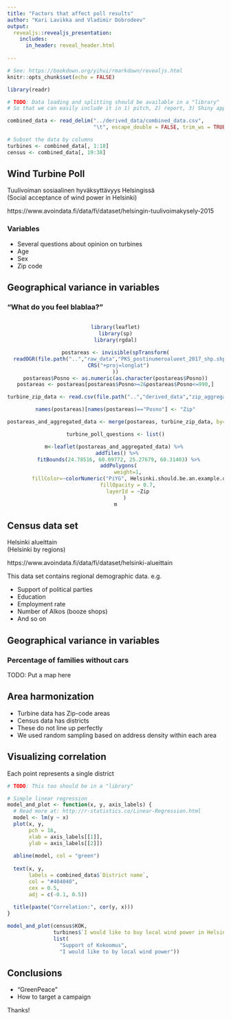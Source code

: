 ```yaml
---
title: "Factors that affect poll results"
author: "Kari Lavikka and Vladimir Dobrodeev"
output: 
  revealjs::revealjs_presentation:
    includes:
      in_header: reveal_header.html
  
---
```


```r
# See: https://bookdown.org/yihui/rmarkdown/revealjs.html
knitr::opts_chunk$set(echo = FALSE)
```

```r
library(readr)

# TODO: Data loading and splitting should be available in a "library"
# So that we can easily include it in 1) pitch, 2) report, 3) Shiny app

combined_data <- read_delim("../derived_data/combined_data.csv", 
                            "\t", escape_double = FALSE, trim_ws = TRUE)

# Subset the data by columns
turbines <- combined_data[, 1:18]
census <- combined_data[, 19:38]

```

## Wind Turbine Poll

Tuulivoiman sosiaalinen hyväksyttävyys Helsingissä  
(Social acceptance of wind power in Helsinki)

https://www.avoindata.fi/data/fi/dataset/helsingin-tuulivoimakysely-2015

### Variables

* Several questions about opinion on turbines
* Age
* Sex
* Zip code



## Geographical variance in variables

### "What do you feel blablaa?"

```js


```

<center>

```r
library(leaflet)
library(sp)
library(rgdal)

postareas <- invisible(spTransform(
  readOGR(file.path("..","raw_data","PKS_postinumeroalueet_2017_shp.shp")),
  CRS("+proj=longlat")
))
postareas$Posno <- as.numeric(as.character(postareas$Posno))
postareas <- postareas[postareas$Posno>=2&postareas$Posno<=990,]

turbine_zip_data <- read.csv(file.path("..","derived_data","zip_aggregated_turbine.csv"), sep="\t")

names(postareas)[names(postareas)=="Posno"] <- "Zip"

postareas_and_aggregated_data <- merge(postareas, turbine_zip_data, by="Zip")

turbine_poll_questions <- list()

m<-leaflet(postareas_and_aggregated_data) %>% 
  addTiles() %>% 
  fitBounds(24.78516, 60.09772, 25.27679, 60.31403) %>%
  addPolygons(
        weight=1,
        fillColor=~colorNumeric("PiYG", Helsinki.should.be.an.example.of.reducing.carbon.dioxide.emissions)(Helsinki.should.be.an.example.of.reducing.carbon.dioxide.emissions),
        fillOpacity = 0.7,
        layerId = ~Zip
      )
m
```

</center>

## Census data set

Helsinki alueittain  
(Helsinki by regions)

https://www.avoindata.fi/data/fi/dataset/helsinki-alueittain

This data set contains regional demographic data. e.g.

* Support of political parties
* Education
* Employment rate
* Number of Alkos (booze shops)
* And so on



## Geographical variance in variables

### Percentage of families without cars

TODO: Put a map here




## Area harmonization

* Turbine data has Zip-code areas
* Census data has districts
* These do not line up perfectly
* We used random sampling based on address density within each area


## Visualizing correlation

Each point represents a single district

```r
# TODO: This too should be in a "library"

# Simple linear regression
model_and_plot <- function(x, y, axis_labels) {
  # Read more at: http://r-statistics.co/Linear-Regression.html
  model <- lm(y ~ x)
  plot(x, y,
       pch = 16,
       xlab = axis_labels[[1]],
       ylab = axis_labels[[2]])
  
  abline(model, col = "green")
  
  text(x, y,
       labels = combined_data$`District name`,
       col = "#404040",
       cex = 0.5,
       adj = c(-0.1, 0.5))
  
  title(paste("Correlation:", cor(y, x)))
}

model_and_plot(census$KOK,
               turbines$`I would like to buy local wind power in Helsinki, even if cheaper electricity would be available from elsewhere`,
               list(
                 "Support of Kokoomus",
                 "I would like to by local wind power"))
```


## Conclusions

* "GreenPeace"
* How to target a campaign

Thanks!
